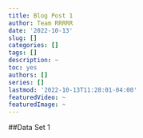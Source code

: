 ```yaml
---
title: Blog Post 1
author: Team RRRRR
date: '2022-10-13'
slug: []
categories: []
tags: []
description: ~
toc: yes
authors: []
series: []
lastmod: '2022-10-13T11:28:01-04:00'
featuredVideo: ~
featuredImage: ~
---
```


##Data Set 1
